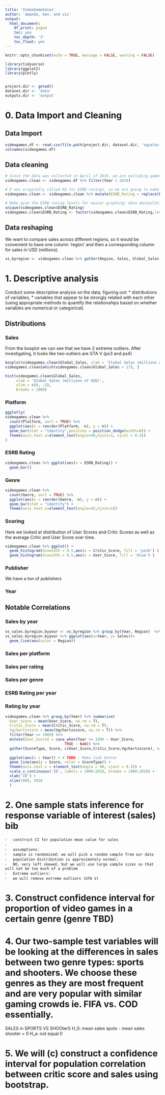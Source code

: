 ```yaml
---
title: 'VideoGameSales'
author: 'amanda, ben, and viv'
output: 
  html_document:
    df_print: paged
    toc: yes
    toc_depth: '3'
    toc_float: yes
---
```


```r

knitr::opts_chunk$set(echo = TRUE, message = FALSE, warning = FALSE)

library(tidyverse)
library(ggplot2)
library(plotly)


project.dir <- getwd()
dataset.dir <- 'data'
outputs.dir <- 'output'
```

# 0. Data Import and Cleaning {.tabset}

## Data Import
```r
videogames.df <- read.csv(file.path(project.dir, dataset.dir, 'vgsales-12-4-2019.csv'))
colnames(videogames.df)
```

## Data cleaning
```r
# Since the data was collected in April of 2019, we are excluding games with year = 2019 since it does not give a comprehensive picture of all the sales during 2019. 
videogames.clean <- videogames.df %>% filter(Year < 2019)

# E was originally called KA for ESRB ratings, so we are going to make all the KA ratings E
videogames.clean <- videogames.clean %>% mutate(ESRB_Rating = replace(ESRB_Rating, ESRB_Rating=='KA', 'E'))

# Make give the ESRB rating levels for easier graphing/ data manipulation
unique(videogames.clean$ESRB_Rating)
videogames.clean$ESRB_Rating <- factor(videogames.clean$ESRB_Rating,levels = c('','RP','E', 'EC', 'E10','T','M','AO'))
```

## Data reshaping
We want to compare sales across different regions, so it would be convenient to have one column 'region' and then a corresponding column for sales in USD (millions).
```r
vs_byregion <- videogames.clean %>% gather(Region, Sales, Global_Sales:Other_Sales, na.rm = T)
```




# 1. Descriptive analysis {.tabset}

Conduct some descriptive analysis on the data, figuring out:
* distributions of variables,
* variables that appear to be strongly related with each other (using appropriate methods to quantify the relationships based on whether variables are numerical or categorical).

## Distributions {.tabset}

### Sales
From the boxplot we can see that we have 2 extreme outliers. After investigating, it looks like two outliers are GTA V (ps3 and ps4)
```r
boxplot(videogames.clean$Global_Sales, xlab = 'Global Sales (millions of USD)')
videogames.clean[which(videogames.clean$Global_Sales > 17), ]

hist(videogames.clean$Global_Sales,
     xlab = 'Global Sales (millions of USD)',
     xlim = c(0, .5),
     breaks = 2000)
```

### Platform 
```r
ggplotly(
videogames.clean %>% 
  count(Platform, sort = TRUE) %>% 
  ggplot(aes(x = reorder(Platform, -n), y = n)) +
  geom_bar(stat = "identity",position = position_dodge(width=0)) +
  theme(axis.text.x=element_text(angle=90,hjust=1, vjust = 0.5))
)
```


### ESRB Rating 
```r
videogames.clean %>% ggplot(aes(x = ESRB_Rating)) +
  geom_bar()
```


### Genre 
```r
videogames.clean %>% 
  count(Genre, sort = TRUE) %>% 
  ggplot(aes(x = reorder(Genre, -n), y = n)) +
  geom_bar(stat = "identity") +
  theme(axis.text.x=element_text(angle=45,hjust=1))
```


### Scoring
Here we looked at distribution of User Scores and Critic Scores as well as the average Critic and User Score over time.
```r
videogames.clean %>% ggplot() +
  geom_histogram(binwidth = 0.5,aes(x = Critic_Score, fill = 'pink') ) +
  geom_histogram(binwidth = 0.5,aes(x = User_Score, fill = 'blue') ) 
```

### Publisher
We have a ton of publishers

### Year


## Notable Correlations {.tabset}

### Sales by year 
```r
vs_sales.byregion.byyear <- vs_byregion %>% group_by(Year, Region)  %>% summarize(Sales = sum(Sales))
vs_sales.byregion.byyear %>% ggplot(aes(x=Year, y= Sales))+
  geom_line(aes(color = Region))
```

### Sales per platform
### Sales per rating
### Sales per genre 

### ESRB Rating per year

### Rating by year
```r
videogames.clean %>% group_by(Year) %>% summarise(
  User_Score = mean(User_Score, na.rm = T),
  Critic_Score = mean(Critic_Score, na.rm = T), 
  Vgchartzscore = mean(Vgchartzscore, na.rm = T)) %>% 
  filter(Year >= 1989) %>%
  mutate(User_Score2 = case_when(Year >= 1996 ~ User_Score,
                           TRUE ~ NaN)) %>%
  gather(ScoreType, Score, c(User_Score,Critic_Score,Vgchartzscore), na.rm = T) %>%
  
  ggplot(aes(x = Year)) + # TODO : Make look better
  geom_line(aes(y = Score, color = ScoreType)) +
  theme(axis.text.x = element_text(angle = 90, vjust = 0.5)) +
  scale_x_continuous('ID', labels = 1980:2018, breaks = 1980:2018) +
  xlab('ID') +
  xlim(1989, 2018
  )
```





# 2. One sample stats inference for response variable of interest (sales) bib
	⁃	construct CI for population mean value for sales
	⁃
	⁃	assumptions:
	⁃	sample is randomized: we will pick a random sample from our data
	⁃	population distribution is approximately normal: 
	⁃	NO, very left skewed, but we will use large sample sizes so that will not be too much of a problem
	⁃	Extreme outliers: 
	⁃	we will remove extreme outliers (GTA V)



# 3. Construct confidence interval for proportion of video games in a certain genre (genre TBD)

# 4. Our two-sample test variables will be looking at the differences in sales between two genre types: sports and shooters. We choose these genres as they are most frequent and are very popular with similar gaming crowds ie. FIFA vs. COD essentially.
SALES in SPORTS VS SHOOterS
H_0: mean sales spots - mean sales shooter = 0
H_a: not equal 0

# 5. We will (c) construct a confidence interval for population correlation between critic score and sales using bootstrap.





